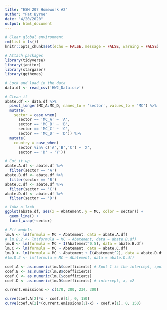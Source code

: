 ```yaml
---
title: "ESM 207 Homework #2"
author: "Pat Byrne"
date: "4/20/2020"
output: html_document
---
```


```r
# Clear global environment
rm(list = ls()) 
knitr::opts_chunk$set(echo = FALSE, message = FALSE, warning = FALSE)

# Attach packages
library(tidyverse)
library(janitor)
library(stargazer)
library(ggthemes)
```


```r
# Lock and load in the data
data.df <- read_csv('HW2_Data.csv') 
```

```r
# Clean it
abate.df <- data.df %>% 
  pivot_longer(MC_A:MC_D, names_to = 'sector', values_to = 'MC') %>% 
  mutate(
    sector = case_when(
      sector == 'MC_A' ~ 'A',
      sector == 'MC_B' ~ 'B',
      sector == 'MC_C' ~ 'C',
      sector == 'MC_D' ~ 'D')) %>% 
  mutate(
    country = case_when(
      sector %in% c('A','B','C') ~ 'X',
      sector == 'D' ~ 'Y'))

# Cut it up
abate.A.df <- abate.df %>% 
  filter(sector == 'A')
abate.B.df <- abate.df %>% 
  filter(sector == 'B')
abate.C.df <- abate.df %>% 
  filter(sector == 'C')
abate.D.df <- abate.df %>% 
  filter(sector == 'D')
```

```r
# Take a look
ggplot(abate.df, aes(x = Abatement, y = MC, color = sector)) + 
  geom_line() +
  facet_wrap(~sector)
```


```r
# Fit models
lm.A <- lm(formula = MC ~ Abatement, data = abate.A.df)
# lm.B.2 <- lm(formula = MC ~ Abatement, data = abate.B.df)
lm.B <- lm(formula = MC ~ I(Abatement^0.5), data = abate.B.df)
lm.C <- lm(formula = MC ~ Abatement, data = abate.C.df)
lm.D <- lm(formula = MC ~ Abatement + I(Abatement^2), data = abate.D.df)
#lm.D.2 <- lm(formula = MC ~ Abatement, data = abate.D.df)
```

```r
coef.A <- as.numeric(lm.A$coefficients) # Spot 1 is the intercept, spot 2 is coef
coef.B <- as.numeric(lm.B$coefficients)
coef.C <- as.numeric(lm.C$coefficients)
coef.D <- as.numeric(lm.D$coefficients) # intercept, x, x2

current.emissions <- c(170, 200, 230, 300)
```

```r
curve(coef.A[2]*x - coef.A[1], 0, 150)
curve(coef.A[2]*(current.emissions[1]-x) - coef.A[1], 0, 150)


```















